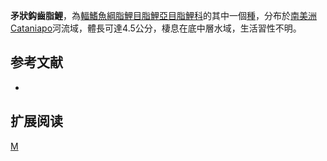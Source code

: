 {{Speciesbox 
| genus = Creagrutus
| species = veruina
| status = NE
| status_system = IUCN3.1
| authority =  [[Vari|Vari]] & [[Harold|Harold]], 2001
| synonyms = 
}}
'''矛狀鈎齒脂鯉'''，為[[輻鰭魚綱|輻鰭魚綱]][[脂鯉目|脂鯉目]][[脂鯉亞目|脂鯉亞目]][[脂鯉科|脂鯉科]]的其中一個[[種|種]]，分布於[[南美洲|南美洲]]Cataniapo河流域，體長可達4.5公分，棲息在底中層水域，生活習性不明。

==参考文献==
{{refbegin}}
*{{FishBase_species|genus=Creagrutus|species=veruina|year=2014|month=1}}
{{refend}}

== 扩展阅读 ==
{{refbegin}}
{{wikispecies-inline|Creagrutus veruina|矛狀鈎齒脂鯉}}
{{refend}}
{{Taxonbar|from=Q6417238}}

[[Category:鈎齒脂鯉屬|M]]


{{魚類小作品}}